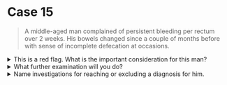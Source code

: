 # Case 15

> A middle-aged man complained of persistent bleeding per rectum over 2 weeks. His bowels changed since a couple of months before with sense of incomplete defecation at occasions.

<details>
<summary>This is a red flag. What is the important consideration for this man?</summary>

Ca rectum

</details>

<details>
<summary>What further examination will you do?</summary>

Per rectal examination

</details>

<details>
<summary>Name investigations for reaching or excluding a diagnosis for him.</summary>

- Colonoscopy
- Double contrast barium enema: Apple-core deformity
- CT colonography
- Endoluminal ultrasound

</details>
